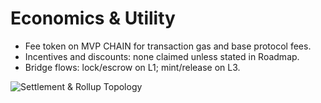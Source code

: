 # Economics & Utility

- Fee token on MVP CHAIN for transaction gas and base protocol fees.
- Incentives and discounts: none claimed unless stated in Roadmap.
- Bridge flows: lock/escrow on L1; mint/release on L3.

![Settlement & Rollup Topology](/figures/fig-arch.svg)
